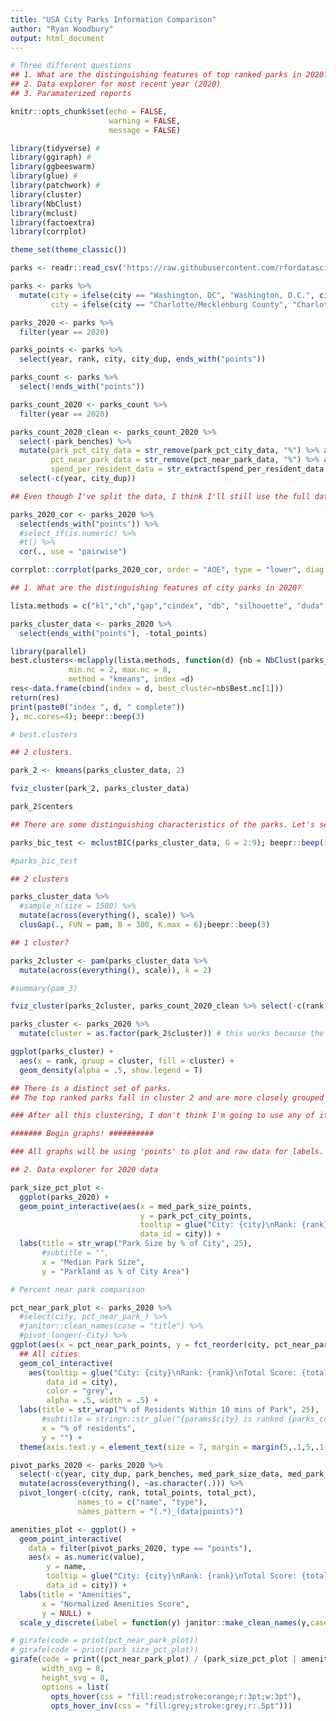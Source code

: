```yaml
---
title: "USA City Parks Information Comparison"
author: "Ryan Woodbury"
output: html_document
---
```


```r
# Three different questions
## 1. What are the distinguishing features of top ranked parks in 2020?
## 2. Data explorer for most recent year (2020)
## 3. Paramaterized reports
```


```r
knitr::opts_chunk$set(echo = FALSE,
                      warning = FALSE,
                      message = FALSE)

library(tidyverse) #
library(ggiraph) #
library(ggbeeswarm)
library(glue) #
library(patchwork) #
library(cluster)
library(NbClust)
library(mclust)
library(factoextra)
library(corrplot)

theme_set(theme_classic())
```

```r
parks <- readr::read_csv('https://raw.githubusercontent.com/rfordatascience/tidytuesday/master/data/2021/2021-06-22/parks.csv')
```

```r
parks <- parks %>% 
  mutate(city = ifelse(city == "Washington, DC", "Washington, D.C.", city),
         city = ifelse(city == "Charlotte/Mecklenburg County", "Charlotte", city))

parks_2020 <- parks %>% 
  filter(year == 2020)
```

```r
parks_points <- parks %>% 
  select(year, rank, city, city_dup, ends_with("points"))
```



```r
parks_count <- parks %>% 
  select(!ends_with("points"))

parks_count_2020 <- parks_count %>% 
  filter(year == 2020)

parks_count_2020_clean <- parks_count_2020 %>% 
  select(-park_benches) %>% 
  mutate(park_pct_city_data = str_remove(park_pct_city_data, "%") %>% as.numeric(.),
         pct_near_park_data = str_remove(pct_near_park_data, "%") %>% as.numeric(.),
         spend_per_resident_data = str_extract(spend_per_resident_data, "\\d+") %>% as.numeric(.)) %>% 
  select(-c(year, city_dup))

## Even though I've split the data, I think I'll still use the full data set, espeically when it comes to using normalized data for analysis and plotting, but using raw data for labels and annotations.

```


```r
parks_2020_cor <- parks_2020 %>% 
  select(ends_with("points")) %>% 
  #select_if(is.numeric) %>% 
  #t() %>% 
  cor(., use = "pairwise")

corrplot::corrplot(parks_2020_cor, order = "AOE", type = "lower", diag = FALSE, addCoef.col = "grey")

```


```r
## 1. What are the distinguishing features of city parks in 2020?

lista.methods = c("kl","ch","gap","cindex", "db", "silhouette", "duda","pseudot2","beale","ratkowsky")

parks_cluster_data <- parks_2020 %>% 
  select(ends_with("points"), -total_points)

library(parallel)
best.clusters<-mclapply(lista.methods, function(d) {nb = NbClust(parks_cluster_data, distance = "euclidean",
             min.nc = 2, max.nc = 8, 
             method = "kmeans", index =d)
res<-data.frame(cbind(index = d, best_cluster=nb$Best.nc[1]))
return(res)
print(paste0("index ", d, " complete"))
}, mc.cores=4); beepr::beep(3)

# best.clusters

## 2 clusters.
```

```r
park_2 <- kmeans(parks_cluster_data, 2)

fviz_cluster(park_2, parks_cluster_data)

```

```r
park_2$centers

## There are some distinguishing characteristics of the parks. Let's see how that maps onto the rank and total points.
```


```r
parks_bic_test <- mclustBIC(parks_cluster_data, G = 2:9); beepr::beep(3)

#parks_bic_test

## 2 clusters
```

```r
parks_cluster_data %>% 
  #sample_n(size = 1500) %>% 
  mutate(across(everything(), scale)) %>% 
  clusGap(., FUN = pam, B = 300, K.max = 6);beepr::beep(3)

## 1 cluster?
```

```r
parks_2cluster <- pam(parks_cluster_data %>% 
  mutate(across(everything(), scale)), k = 2)

#summary(pam_3)

fviz_cluster(parks_2cluster, parks_count_2020_clean %>% select(-c(rank, city, park_benches, total_pct)))
```


```r
parks_cluster <- parks_2020 %>% 
  mutate(cluster = as.factor(park_2$cluster)) # this works because the data are in the same order.

ggplot(parks_cluster) +
  aes(x = rank, group = cluster, fill = cluster) +
  geom_density(alpha = .5, show.legend = T)

## There is a distinct set of parks. 
## The top ranked parks fall in cluster 2 and are more closely grouped together, while cluster 1 are typically not ranked as high.

### After all this clustering, I don't think I'm going to use any of it. It doesn't quite get at the question I want to answer and it would be to much for the product.
```





```r
####### Begin graphs! ##########

### All graphs will be using 'points' to plot and raw data for labels.

## 2. Data explorer for 2020 data
```

```r
park_size_pct_plot <- 
  ggplot(parks_2020) +
  geom_point_interactive(aes(x = med_park_size_points, 
                             y = park_pct_city_points,
                             tooltip = glue("City: {city}\nRank: {rank}\nTotal Score: {total_points}\nAvg. Amount Spent/Resident: {spend_per_resident_data}\nMedian Park Size: {med_park_size_points} ({med_park_size_data} arces)\nPct of City Area: {park_pct_city_points} ({park_pct_city_data})"),
                             data_id = city)) +
  labs(title = str_wrap("Park Size by % of City", 25),
       #subtitle = "",
       x = "Median Park Size",
       y = "Parkland as % of City Area")
```


```r

# Percent near park comparison

pct_near_park_plot <- parks_2020 %>% 
  #select(city, pct_near_park_) %>% 
  #janitor::clean_names(case = "title") %>% 
  #pivot_longer(-City) %>%
ggplot(aes(x = pct_near_park_points, y = fct_reorder(city, pct_near_park_points), group = city)) +
  ## All cities
  geom_col_interactive(
    aes(tooltip = glue("City: {city}\nRank: {rank}\nTotal Score: {total_points}\nAvg. Amount Spent/Resident: {spend_per_resident_data}\n% of Residents within 10 mins: {pct_near_park_points}"),
        data_id = city), 
        color = "grey",
        alpha = .5, width = .5) +
  labs(title = str_wrap("% of Residents Within 10 mins of Park", 25),
       #subtitle = stringr::str_glue("{params$city} is ranked {parks_count_2020_clean %>%  filter(city == params$city) %>% select(rank)} out of 100"),
       x = "% of residents",
       y = "") +
  theme(axis.text.y = element_text(size = 7, margin = margin(5,.1,5,.1, "cm")))

```

```r
pivot_parks_2020 <- parks_2020 %>%
  select(-c(year, city_dup, park_benches, med_park_size_data, med_park_size_points, pct_near_park_data, pct_near_park_points, park_pct_city_data, park_pct_city_points, spend_per_resident_data, spend_per_resident_points, amenities_points)) %>% 
  mutate(across(everything(), ~as.character(.))) %>% 
  pivot_longer(-c(city, rank, total_points, total_pct),
               names_to = c("name", "type"),
               names_pattern = "(.*)_(data|points)")

amenities_plot <- ggplot() +
  geom_point_interactive(
    data = filter(pivot_parks_2020, type == "points"), 
    aes(x = as.numeric(value), 
        y = name, 
        tooltip = glue("City: {city}\nRank: {rank}\nTotal Score: {total_points}\n{stringr::str_to_title(name)}: {value}"),
        data_id = city)) +
  labs(title = "Amenities",
       x = "Normalized Amenities Score",
       y = NULL) +
  scale_y_discrete(label = function(y) janitor::make_clean_names(y,case = "title"))
```



```r
# girafe(code = print(pct_near_park_plot))
# girafe(code = print(park_size_pct_plot))
girafe(code = print((pct_near_park_plot) / (park_size_pct_plot | amenities_plot)), 
       width_svg = 8, 
       height_svg = 8,
       options = list(
         opts_hover(css = "fill:read;stroke:orange;r:3pt;w:3pt"),
         opts_hover_inv(css = "fill:grey;stroke:grey;r:.5pt")))
```